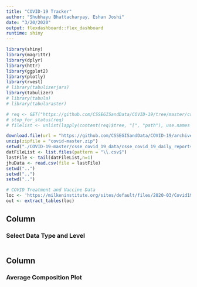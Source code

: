 ```yaml
---
title: "COVID-19 Tracker"
author: "Shubhayu Bhattacharyay, Eshan Joshi"
date: "3/20/2020"
output: flexdashboard::flex_dashboard
runtime: shiny
---
```


```r

library(shiny)
library(magrittr)
library(dplyr)
library(httr)
library(ggplot2)
library(plotly)
library(rvest)
# library(tabulizerjars)
library(tabulizer)
# library(tabula)
# library(tabularaster)

# req <- GET("https://github.com/CSSEGISandData/COVID-19/tree/master/csse_covid_19_data/csse_covid_19_daily_reports")
# stop_for_status(req)
# filelist <- unlist(lapply(content(req)$tree, "[", "path"), use.names = F)

download.file(url = "https://github.com/CSSEGISandData/COVID-19/archive/master.zip", destfile = "covid-master.zip")
unzip(zipfile = "covid-master.zip")
setwd("./COVID-19-master/csse_covid_19_data/csse_covid_19_daily_reports")
datFileList <- list.files(pattern = "\\.csv$")
lastFile <- tail(datFileList,n=1)
jhuData <- read.csv(file = lastFile)
setwd("..")
setwd("..")
setwd("..")

# COVID Treatment and Vaccine Data
loc <- 'https://milkeninstitute.org/sites/default/files/2020-03/Covid19%20Tracker_WEB.pdf'
out <- extract_tables(loc)
```

Column {.sidebar}
-----------------------------------------------------------------------

### Select Data Type and Level

```r

```

Column
-----------------------------------------------------------------------

### Average Composition Plot

```r

```
